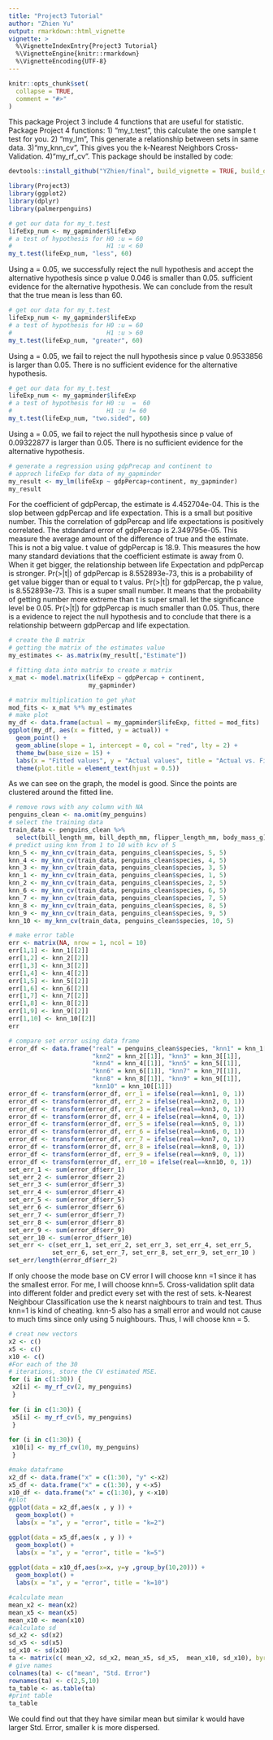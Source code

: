 ```yaml
---
title: "Project3 Tutorial"
author: "Zhien Yu"
output: rmarkdown::html_vignette
vignette: >
  %\VignetteIndexEntry{Project3 Tutorial}
  %\VignetteEngine{knitr::rmarkdown}
  %\VignetteEncoding{UTF-8}
---
```


```r
knitr::opts_chunk$set(
  collapse = TRUE,
  comment = "#>"
)
```

This package Project 3 include 4 functions that are useful for statistic.
Package Project 4 functions:
1) "my_t.test", this calculate the one sample t test for you.
2) "my_lm", This generate a relationship between sets in same data.
3)"my_knn_cv", This gives you the k-Nearest Neighbors Cross-Validation.
4)"my_rf_cv".
This package should be installed by code:
```r
devtools::install_github("YZhien/final", build_vignette = TRUE, build_opts = c())
```

```r
library(Project3)
library(ggplot2)
library(dplyr)
library(palmerpenguins)

```

```r
# get our data for my_t.test
lifeExp_num <- my_gapminder$lifeExp
# a test of hypothesis for H0 :u = 60
#                          H1 :u < 60
my_t.test(lifeExp_num, "less", 60)
```
Using a = 0.05, we successfully reject the null hypothesis and accept the alternative hypothesis since p value 0.046 is smaller than 0.05. sufficient evidence for the alternative hypothesis. We can conclude from the result that the true mean is less than 60.

```r
# get our data for my_t.test
lifeExp_num <- my_gapminder$lifeExp
# a test of hypothesis for H0 :u = 60
#                          H1 :u > 60
my_t.test(lifeExp_num, "greater", 60)
```
Using a = 0.05, we fail to reject the null hypothesis since p value 0.9533856 is larger than 0.05. There is no sufficient evidence for the alternative hypothesis.

```r
# get our data for my_t.test
lifeExp_num <- my_gapminder$lifeExp
# a test of hypothesis for H0 :u  =  60
#                          H1 :u != 60
my_t.test(lifeExp_num, "two.sided", 60)
```
Using a = 0.05, we fail to reject the null hypothesis since p value of 0.09322877 is larger than 0.05. There is no sufficient evidence for the alternative hypothesis.

```r
# generate a regression using gdpPrecap and continent to 
# approch lifeExp for data of my_gapminder
my_result <- my_lm(lifeExp ~ gdpPercap+continent, my_gapminder)
my_result
```
For the coefficient of gdpPercap, the estimate is 4.452704e-04. This is the slop between gdpPercap and life expectation. This is a small but positive number. This the correlation of gdpPercap and life expectations is positively correlated. The stdandard error of gdpPercap is 2.349795e-05. This measure the average amount of the difference of true and the estimate. This is not a big value. t value of gdpPercap is 18.9. This measures the how many standard deviations that the coefficient estimate is away from 0. When it get bigger, the relationship between life Expectation and pdpPercap is stronger. Pr(>|t|) of gdpPercap is 8.552893e-73, this is a probability of get value bigger than or equal to t valus. 
Pr(>|t|) for gdpPercap, the p value, is 8.552893e-73. This is a super small number. It means that the probability of getting number more extreme than t is super small. let the significance level be 0.05. Pr(>|t|) for gdpPercap is much smaller than 0.05. Thus, there is a evidence to reject the null hypothesis and to conclude that there is a relationship betweern gdpPercap and life expectation.
```r
# create the B matrix
# getting the matrix of the estimates value 
my_estimates <- as.matrix(my_result[,"Estimate"])

# fitting data into matrix to create x matrix
x_mat <- model.matrix(lifeExp ~ gdpPercap + continent,
                      my_gapminder)

# matrix multiplication to get yhat 
mod_fits <- x_mat %*% my_estimates
# make plot
my_df <- data.frame(actual = my_gapminder$lifeExp, fitted = mod_fits)
ggplot(my_df, aes(x = fitted, y = actual)) +
  geom_point() +
  geom_abline(slope = 1, intercept = 0, col = "red", lty = 2) + 
  theme_bw(base_size = 15) +
  labs(x = "Fitted values", y = "Actual values", title = "Actual vs. Fitted") +
  theme(plot.title = element_text(hjust = 0.5))

```
As we can see on the graph, the model is good. Since the points are clustered around the fitted line. 
```r
# remove rows with any column with NA
penguins_clean <- na.omit(my_penguins)
# select the training data
train_data <- penguins_clean %>% 
  select(bill_length_mm, bill_depth_mm, flipper_length_mm, body_mass_g)
# predict using knn from 1 to 10 with kcv of 5
knn_5 <- my_knn_cv(train_data, penguins_clean$species, 5, 5)
knn_4 <- my_knn_cv(train_data, penguins_clean$species, 4, 5)
knn_3 <- my_knn_cv(train_data, penguins_clean$species, 3, 5)
knn_1 <- my_knn_cv(train_data, penguins_clean$species, 1, 5)
knn_2 <- my_knn_cv(train_data, penguins_clean$species, 2, 5)
knn_6 <- my_knn_cv(train_data, penguins_clean$species, 6, 5)
knn_7 <- my_knn_cv(train_data, penguins_clean$species, 7, 5)
knn_8 <- my_knn_cv(train_data, penguins_clean$species, 8, 5)
knn_9 <- my_knn_cv(train_data, penguins_clean$species, 9, 5)
knn_10 <- my_knn_cv(train_data, penguins_clean$species, 10, 5)

# make error table
err <- matrix(NA, nrow = 1, ncol = 10)
err[1,1] <- knn_1[[2]]
err[1,2] <- knn_2[[2]]
err[1,3] <- knn_3[[2]]
err[1,4] <- knn_4[[2]]
err[1,5] <- knn_5[[2]]
err[1,6] <- knn_6[[2]]
err[1,7] <- knn_7[[2]]
err[1,8] <- knn_8[[2]]
err[1,9] <- knn_9[[2]]
err[1,10] <- knn_10[[2]]
err

# compare set error using data frame
error_df <- data.frame("real" = penguins_clean$species, "knn1" = knn_1[[1]],
                       "knn2" = knn_2[[1]], "knn3" = knn_3[[1]],
                       "knn4" = knn_4[[1]], "knn5" = knn_5[[1]],
                       "knn6" = knn_6[[1]], "knn7" = knn_7[[1]],
                       "knn8" = knn_8[[1]], "knn9" = knn_9[[1]],
                       "knn10" = knn_10[[1]])
error_df <- transform(error_df, err_1 = ifelse(real==knn1, 0, 1))
error_df <- transform(error_df, err_2 = ifelse(real==knn2, 0, 1))
error_df <- transform(error_df, err_3 = ifelse(real==knn3, 0, 1))
error_df <- transform(error_df, err_4 = ifelse(real==knn4, 0, 1))
error_df <- transform(error_df, err_5 = ifelse(real==knn5, 0, 1))
error_df <- transform(error_df, err_6 = ifelse(real==knn6, 0, 1))
error_df <- transform(error_df, err_7 = ifelse(real==knn7, 0, 1))
error_df <- transform(error_df, err_8 = ifelse(real==knn8, 0, 1))
error_df <- transform(error_df, err_9 = ifelse(real==knn9, 0, 1))
error_df <- transform(error_df, err_10 = ifelse(real==knn10, 0, 1))
set_err_1 <- sum(error_df$err_1)
set_err_2 <- sum(error_df$err_2)
set_err_3 <- sum(error_df$err_3)
set_err_4 <- sum(error_df$err_4)
set_err_5 <- sum(error_df$err_5)
set_err_6 <- sum(error_df$err_6)
set_err_7 <- sum(error_df$err_7)
set_err_8 <- sum(error_df$err_8)
set_err_9 <- sum(error_df$err_9)
set_err_10 <- sum(error_df$err_10)
set_err <- c(set_err_1, set_err_2, set_err_3, set_err_4, set_err_5,
            set_err_6, set_err_7, set_err_8, set_err_9, set_err_10 )
set_err/length(error_df$err_2)
```
If only choose the mode base on CV error I will choose knn =1 since it has the smallest error.
For me, I will choose knn=5. 
Cross-validation split data into different folder and predict every set with the rest of sets. k-Nearest Neighbour Classification use the k nearst naighbours to train and test. Thus knn=1 is kind of cheating. knn-5 also has a small error and would not cause to much tims since only using 5 nuighbours. Thus, I will choose knn = 5.
```r
# creat new vectors
x2 <- c()
x5 <- c()
x10 <- c()
#For each of the 30
# iterations, store the CV estimated MSE.
for (i in c(1:30)) {
 x2[i] <- my_rf_cv(2, my_penguins)
 }
  
for (i in c(1:30)) {
 x5[i] <- my_rf_cv(5, my_penguins)
 }
  
for (i in c(1:30)) {
 x10[i] <- my_rf_cv(10, my_penguins)
 }


```
```r
#make dataframe
x2_df <- data.frame("x" = c(1:30), "y" <-x2)
x5_df <- data.frame("x" = c(1:30), y <-x5)
x10_df <- data.frame("x" = c(1:30), y <-x10)
#plot
ggplot(data = x2_df,aes(x , y )) +
  geom_boxplot() +
  labs(x = "x", y = "error", title = "k=2")

ggplot(data = x5_df,aes(x , y )) +
  geom_boxplot() +
  labs(x = "x", y = "error", title = "k=5")
  
ggplot(data = x10_df,aes(x=x, y=y ,group_by(10,20))) +
  geom_boxplot() +
  labs(x = "x", y = "error", title = "k=10")

```


```r
#calculate mean
mean_x2 <- mean(x2)
mean_x5 <- mean(x5)
mean_x10 <- mean(x10)
#calculate sd
sd_x2 <- sd(x2)
sd_x5 <- sd(x5)
sd_x10 <- sd(x10)
ta <- matrix(c( mean_x2, sd_x2, mean_x5, sd_x5,  mean_x10, sd_x10), byrow = TRUE, nrow = 3, ncol = 2)
# give names
colnames(ta) <- c("mean", "Std. Error")
rownames(ta) <- c(2,5,10)
ta_table <- as.table(ta)
#print table
ta_table
```
We could find out that they have similar mean but similar k would have larger Std. Error, smaller k is more dispersed.
